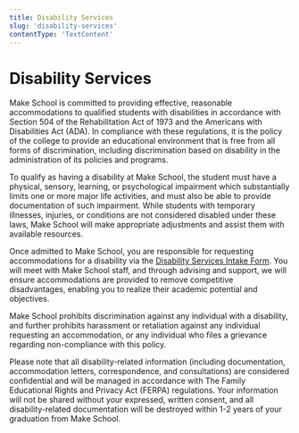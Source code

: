 ```yaml
---
title: Disability Services
slug: 'disability-services'
contentType: 'TextContent'
---
```


# Disability Services

Make School is committed to providing effective, reasonable accommodations to qualified students
with disabilities in accordance with Section 504 of the Rehabilitation Act of 1973 and the Americans
with Disabilities Act (ADA). In compliance with these regulations, it is the policy of the college
to provide an educational environment that is free from all forms of discrimination, including
discrimination based on disability in the administration of its policies and programs.

To qualify as having a disability at Make School, the student must have a physical, sensory,
learning, or psychological impairment which substantially limits one or more major life activities,
and must also be able to provide documentation of such impairment. While students with temporary
illnesses, injuries, or conditions are not considered disabled under these laws, Make School will
make appropriate adjustments and assist them with available resources.

Once admitted to Make School, you are responsible for requesting accommodations for a disability via
the [Disability Services Intake Form](make.sc/ada-intake-form). You will meet with Make School
staff, and through advising and support, we will ensure accommodations are provided to remove
competitive disadvantages, enabling you to realize their academic potential and objectives.

Make School prohibits discrimination against any individual with a disability, and further prohibits
harassment or retaliation against any individual requesting an accommodation, or any individual who
files a grievance regarding non-compliance with this policy.

Please note that all disability-related information (including documentation, accommodation letters,
correspondence, and consultations) are considered confidential and will be managed in accordance
with The Family Educational Rights and Privacy Act (FERPA) regulations. Your information will not be
shared without your expressed, written consent, and all disability-related documentation will be
destroyed within 1-2 years of your graduation from Make School.
